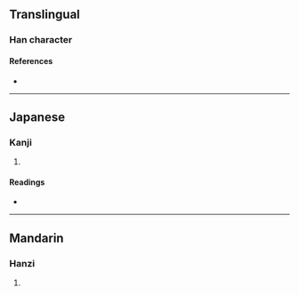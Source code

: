 {{character info/new}}
==Translingual==

===Han character===
{{Han char|rn=18|rad=刀|as=08|sn=10|four=|canj=TCLN|ids=⿰其刂}}

====References====
* {{Han ref|kx=0141.060|dkj=02037|dj=0320.130|hdz=10343.110|uh=5258|ud=21080}}

----

==Japanese==

===Kanji===
{{ja-kanji|grade=|rs=刀08}}

# {{rfdef|ja|sort=刀08}}

====Readings====
* {{ja-readings|on=[[き]] (ki), [[ぎ]] (gi)|kun=[[まこと]] (makoto), [[ただす]] (tadasu), [[さく]] (saku)}}

----

==Mandarin==

===Hanzi===
{{cmn-hanzi|pin=[[qí]] ([[qi2]])|wg=ch'i<sup>2</sup>}}

# {{rfdef|cmn|sort=刀08}}